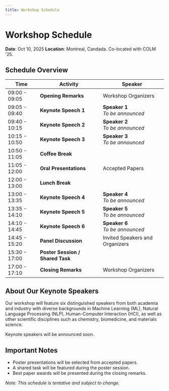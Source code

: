 ```yaml
---
title: Workshop Schedule
---
```


# Workshop Schedule

**Date**: Oct 10, 2025
**Location**: Montreal, Candada. Co-located with COLM '25.

## Schedule Overview

| Time | Activity | Speaker |
| --- | --- | --- |
| 09:00 - 09:05 | **Opening Remarks** | Workshop Organizers |
| 09:05 - 09:40 | **Keynote Speech 1** | **Speaker 1** <br /> *To be announced* |
| 09:40 - 10:15 | **Keynote Speech 2** | **Speaker 2** <br /> *To be announced* |
| 10:15 - 10:50 | **Keynote Speech 3** | **Speaker 3** <br /> *To be announced* |
| 10:50 - 11:05 | **Coffee Break** | |
| 11:05 - 12:00 | **Oral Presentations** | Accepted Papers |
| 12:00 - 13:00 | **Lunch Break** | |
| 13:00 - 13:35 | **Keynote Speech 4** | **Speaker 4** <br /> *To be announced* |
| 13:35 - 14:10 | **Keynote Speech 5** | **Speaker 5** <br /> *To be announced* |
| 14:10 - 14:45 | **Keynote Speech 6** | **Speaker 6** <br /> *To be announced* |
| 14:45 - 15:20 | **Panel Discussion** | Invited Speakers and Organizers |
| 15:30 - 17:00 | **Poster Session / Shared Task** | |
| 17:00 - 17:10 | **Closing Remarks** | Workshop Organizers |

## About Our Keynote Speakers

Our workshop will feature six distinguished speakers from both academia and industry with diverse backgrounds in Machine Learning (ML), Natural Language Processing (NLP), Human-Computer Interaction (HCI), as well as other scientific disciplines such as chemistry, biomedicine, and materials science.

Keynote speakers will be announced soon.

## Important Notes

- Poster presentations will be selected from accepted papers.
- A shared task will be featured during the poster session.
- Best paper awards will be presented during the closing remarks.

*Note: This schedule is tentative and subject to change.*
